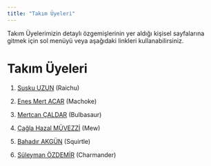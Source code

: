 ```yaml
---
title: "Takım Üyeleri"
---
```


Takım Üyelerimizin detaylı özgemişlerinin yer aldığı kişisel sayfalarına gitmek için sol menüyü veya aşağıdaki linkleri kullanabilirsiniz.

# Takım Üyeleri

1.  [Susku UZUN](/takim/suskuuzun.qmd) (Raichu)

2.  [Enes Mert ACAR](/takim/enesmertacar.qmd) (Machoke)

3.  [Mertcan ÇALDAR](/takim/mertcancaldar.qmd) (Bulbasaur)

4.  [Çağla Hazal MÜVEZZİ](/takim/caglahazalmuvezzi.qmd) (Mew)

5.  [Bahadır AKGÜN](/takim/bahadirakgun.qmd) (Squirtle)

6.  [Süleyman ÖZDEMİR](/takim/suleymanozdemir.qmd) (Charmander)
